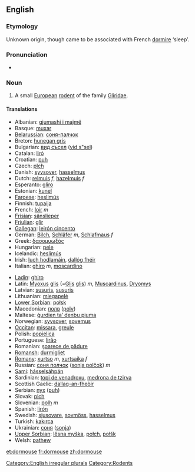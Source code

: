 ==English==
{{wikipedia}}
===Etymology===
Unknown origin, though came to be associated with French [[dormire]] ‘sleep’.

===Pronunciation===
*{{IPA|/ˈdɔːmaʊs/}}

===Noun===
{{en-noun|dormice}}

#A small [[European]] [[rodent]] of the family [[Gliridae]].

====Translations====
{{top}}
*Albanian: [[gjumashi i majmë]]
*Basque: [[muxar]]
*[[Belarussian]]: [[соня-палчок]]
*Breton: [[hunegan gris]]
*Bulgarian: [[вид съсел]] ([[vid s"sel]])
*Catalan: [[liró]]
*Croatian: [[puh]]
*Czech: [[plch]]
*Danish: [[syvsover]], [[hasselmus]]
*Dutch: [[relmuis]] ''f'', [[hazelmuis]] ''f''
*Esperanto: [[gliro]]
*Estonian: [[kunel]]
*[[Faroese]]: [[heslimús]]
*Finnish: [[tupaija]]
*French: [[loir]] ''m''
*[[Frisian]]: [[sânslieper]]
*[[Friulian]]: [[glîr]]
*[[Gallegan]]: [[leirón cincento]]
*German: [[Bilch]], [[Schläfer]] ''m'', [[Schlafmaus]] ''f''
*Greek: [[δασομυωξός]] '' ''
*Hungarian: [[pele]]
*Icelandic: [[heslimús]]
*Irish: [[luch hodlamáin]], [[dallóg fhéir]]
*Italian: [[ghiro]] ''m'', [[moscardino]] {{m}}
{{mid}}
*[[Ladin]]: [[ghiro]]
*Latin: [[Myoxus]] [[glis]] (=[[Glis]] [[glis]]) ''m'', [[Muscardinus]], [[Dryomys]]
*Latvian: [[susuris]], [[susuris]]
*Lithuanian: [[miegapelė]]
*[[Lower Sorbian]]: [[połsk]]
*Macedonian: [[полв]] ([[polv]])
*Maltese: [[ġurdien ta’ denbu pjuma]]
*Norwegian: [[syvsover]], [[sovemus]]
*[[Occitan]]: [[missara]], [[greule]]
*Polish: [[popielica]] '' ''
*Portuguese: [[lirăo]]
*Romanian: [[şoarece de pădure]]
*[[Romansh]]: [[durmigliet]]
*[[Romany]]: [[xurtso]] ''m'', [[xurtsaika]] ''f''
*Russian: [[соня полчок]] ([[sonja polčok]]) ''m''
*[[Sami]]: [[hásselsáhpán]]
*Sardinian: [[topi de venadroxu]], [[medrona de tzirva]]
*Scottish Gaelic: [[dallag-an-fheòir]]
*Serbian: [[пух]] ([[puh]])
*Slovak: [[plch]]
*Slovenian: [[polh]] ''m''
*Spanish: [[lirón]] '' ''
*Swedish: [[sjusovare]], [[sovmöss]], [[hasselmus]]
*Turkish: [[kakırca]]
*Ukrainian: [[соня]] ([[sonja]])
*[[Upper Sorbian]]: [[lěsna myška]], [[połch]], [[połšk]]
*Welsh: [[pathew]]
{{bottom}}

[[Category:English irregular plurals]]
[[Category:Rodents]]

[[et:dormouse]]
[[fr:dormouse]]
[[zh:dormouse]]